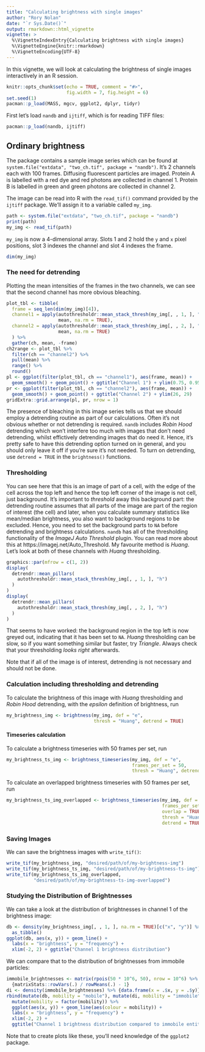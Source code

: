 ```yaml
---
title: "Calculating brightness with single images"
author: "Rory Nolan"
date: "`r Sys.Date()`"
output: rmarkdown::html_vignette
vignette: >
  %\VignetteIndexEntry{Calculating brightness with single images}
  %\VignetteEngine{knitr::rmarkdown}
  %\VignetteEncoding{UTF-8}
---
```


In this vignette, we will look at calculating the brightness of single images interactively in an R session.

```r
knitr::opts_chunk$set(echo = TRUE, comment = "#>", 
                      fig.width = 7, fig.height = 6)
set.seed(1)
pacman::p_load(MASS, mgcv, ggplot2, dplyr, tidyr)
```

First let's load `nandb` and `ijtiff`, which is for reading TIFF files: 
```r
pacman::p_load(nandb, ijtiff)
```


## Ordinary brightness

The package contains a sample image series which can be found at  
`system.file("extdata", "two_ch.tif", package = "nandb")`. It's 2 channels each with 100 frames. Diffusing fluorescent particles are imaged. Protein A is labelled with a red dye and red photons are collected in channel 1. Protein B is labelled in green and green photons are collected in channel 2. 

The image can be read into R with the `read_tif()` command provided by the `ijtiff` package. We'll assign it to a variable called `my_img`.

```r
path <- system.file("extdata", "two_ch.tif", package = "nandb")
print(path)
my_img <- read_tif(path)
```

`my_img` is now a 4-dimensional array. Slots 1 and 2 hold the `y` and `x` pixel positions, slot 3 indexes the channel and slot 4 indexes the frame.

```r
dim(my_img)
```


### The need for detrending

Plotting the mean intensities of the frames in the two channels, we can see that the second channel has more obvious bleaching.

```r
plot_tbl <- tibble(
  frame = seq_len(dim(my_img)[4]),
  channel1 = apply(autothresholdr::mean_stack_thresh(my_img[, , 1, ], "h"), 4, 
                   mean, na.rm = TRUE),
  channel2 = apply(autothresholdr::mean_stack_thresh(my_img[, , 2, ], "h"), 4, 
                   mean, na.rm = TRUE)
  ) %>% 
  gather(ch, mean, -frame)
ch2range <- plot_tbl %>% 
  filter(ch == "channel2") %>% 
  pull(mean) %>% 
  range() %>% 
  round()
pl <- ggplot(filter(plot_tbl, ch == "channel1"), aes(frame, mean)) + 
  geom_smooth() + geom_point() + ggtitle("Channel 1") + ylim(0.75, 0.95)
pr <- ggplot(filter(plot_tbl, ch == "channel2"), aes(frame, mean)) + 
  geom_smooth() + geom_point() + ggtitle("Channel 2") + ylim(26, 29)
gridExtra::grid.arrange(pl, pr, nrow = 1)
```

The presence of bleaching in this image series tells us that we should employ a detrending routine as part of our calculations. Often it's not obvious whether or not detrending is required. `nandb` includes _Robin Hood_ detrending which won't interfere too much with images that don't need detrending, whilst effictively detrending images that do need it. Hence, it's pretty safe to have this detrending option turned on in general, and you should only leave it off if you're sure it's not needed. To turn on detrending, use `detrend = TRUE` in the `brightness()` functions.


### Thresholding

You can see here that this is an image of part of a cell, with the edge of the cell across the top left and hence the top left corner of the image is not cell, just background. It's important to _threshold_ away this background part: the detrending routine assumes that all parts of the image are part of the region of interest (the cell) and later, when you calculate summary statistics like mean/median brightness, you also want to background regions to be excluded. Hence, you need to set the background parts to `NA` before detrending and brightness calculations. `nandb` has all of the thresholding functionality of the _ImageJ Auto Threshold_ plugin. You can read more about this at https://imagej.net/Auto_Threshold. My favourite method is _Huang_. Let's look at both of these channels with _Huang_ thresholding.

```r
graphics::par(mfrow = c(1, 2))
display(
  detrendr::mean_pillars(
    autothresholdr::mean_stack_thresh(my_img[, , 1, ], "h")
  )
)
display(
  detrendr::mean_pillars(
    autothresholdr::mean_stack_thresh(my_img[, , 2, ], "h")
  )
)
```

That seems to have worked: the background region in the top left is now greyed out, indicating that it has been set to `NA`. _Huang_ thresholding can be slow, so if you want something similar but faster, try _Triangle_. Always check that your thresholding _looks right_ afterwards.

Note that if all of the image is of interest, detrending is not necessary and should not be done.


### Calculation including thresholding and detrending

To calculate the brightness  of this image with _Huang_ thresholding and _Robin Hood_ detrending, with the _epsilon_ definition of brightness, run

```r
my_brightness_img <- brightness(my_img, def = "e", 
                                thresh = "Huang", detrend = TRUE)
```


#### Timeseries calculation

To calculate a brightness timeseries with 50 frames per set, run

```r
my_brightness_ts_img <- brightness_timeseries(my_img, def = "e", 
                                              frames_per_set = 50,
                                              thresh = "Huang", detrend = TRUE)
```

To calculate an overlapped brightness timeseries with 50 frames per set, run

```r
my_brightness_ts_img_overlapped <- brightness_timeseries(my_img, def = "e", 
                                                         frames_per_set = 50,
                                                         overlap = TRUE,
                                                         thresh = "Huang", 
                                                         detrend = TRUE)
```


### Saving Images

We can save the brightness images with `write_tif()`:

```r
write_tif(my_brightness_img, "desired/path/of/my-brightness-img")
write_tif(my_brightness_ts_img, "desired/path/of/my-brightness-ts-img")
write_tif(my_brightness_ts_img_overlapped, 
          "desired/path/of/my-brightness-ts-img-overlapped")
```

### Studying the Distribution of Brightnesses

We can take a look at the distribution of brightnesses in channel 1 of the brightness image:
```r
db <- density(my_brightness_img[, , 1, ], na.rm = TRUE)[c("x", "y")] %>% 
  as_tibble()
ggplot(db, aes(x, y)) + geom_line() + 
  labs(x = "brightness", y = "frequency") +
  xlim(-2, 2) + ggtitle("Channel 1 brightness distribution")
```

We can compare that to the distribution of brightnesses from immobile particles:

```r
immobile_brightnesses <- matrix(rpois(50 * 10^6, 50), nrow = 10^6) %>% 
  {matrixStats::rowVars(.) / rowMeans(.) - 1}
di <- density(immobile_brightnesses) %>% {data.frame(x = .$x, y = .$y)}
rbind(mutate(db, mobility = "mobile"), mutate(di, mobility = "immobile")) %>%
  mutate(mobility = factor(mobility)) %>% 
  ggplot(aes(x, y)) + geom_line(aes(colour = mobility)) + 
  labs(x = "brightness", y = "frequency") +
  xlim(-2, 2) + 
  ggtitle("Channel 1 brightness distribution compared to immobile entities")
``` 

Note that to create plots like these, you'll need knowledge of the `ggplot2` package.
